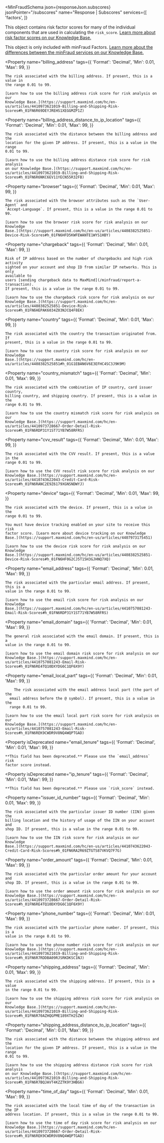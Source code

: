 
<MinFraudSchema
  json={responseJson.subscores}
  jsonPointer="/subscores"
  name="Response | Subscores"
  services={[
    'factors',
  ]}
>
  This object contains risk factor scores for many of the individual components
  that are used in calculating the `risk_score`. [Learn more about risk factor
  scores on our Knowledge Base.](https://support.maxmind.com/hc/en-us/articles/4408382645915-Risk-Factor-Scores)

  This object is only included with minFraud Factors. [Learn more about the
  differences between the minFraud services on our Knowledge
  Base.](https://support.maxmind.com/hc/en-us/articles/4407833140123-Compare-the-minFraud-Services)

  <Property
    name="billing_address"
    tags={{
      'Format': 'Decimal',
      'Min': 0.01,
      'Max': 99,
    }}
  >
    The risk associated with the billing address. If present, this is a value in
    the range 0.01 to 99.

    [Learn how to use the billing address risk score for risk analysis on our
    Knowledge Base.](https://support.maxmind.com/hc/en-us/articles/4410973621019-Billing-and-Shipping-Risk-Scores#h_01FN6R69DEYJREHS1XEGGMZP1Z)
  </Property>

  <Property
    name="billing_address_distance_to_ip_location"
    tags={{
      'Format': 'Decimal',
      'Min': 0.01,
      'Max': 99,
    }}
  >
    The risk associated with the distance between the billing address and the
    location for the given IP address. If present, this is a value in the range
    0.01 to 99.

    [Learn how to use the billing address distance risk score for risk analysis
    on our Knowledge Base.](https://support.maxmind.com/hc/en-us/articles/4410973621019-Billing-and-Shipping-Risk-Scores#h_01FN6R6NKC6EV11YECN55R32FB)
  </Property>

  <Property
    name="browser"
    tags={{
      'Format': 'Decimal',
      'Min': 0.01,
      'Max': 99,
    }}
  >
    The risk associated with the browser attributes such as the `User-Agent` and
    `Accept-Language`. If present, this is a value in the range 0.01 to 99.

    [Learn how to use the browser risk score for risk analysis on our Knowledge
    Base.](https://support.maxmind.com/hc/en-us/articles/4408382525851-Device-Risk-Scores#h_01FN6HFD5KWFEWANTE1WYS1HBY)
  </Property>

  <Property
    name="chargeback"
    tags={{
      'Format': 'Decimal',
      'Min': 0.01,
      'Max': 99,
    }}
  >
    Risk of IP address based on the number of chargebacks and high risk activity
    sighted on your account and shop ID from similar IP networks. This is only
    available to
    users [sending chargeback data to MaxMind](/minfraud/report-a-transaction).
    If present, this is a value in the range 0.01 to 99.

    [Learn how to use the chargeback risk score for risk analysis on our
    Knowledge Base.](https://support.maxmind.com/hc/en-us/articles/4408382525851-Device-Risk-Scores#h_01FN6HEPAK6034Z03NJCQ4F8EK)
  </Property>

  <Property
    name="country"
    tags={{
      'Format': 'Decimal',
      'Min': 0.01,
      'Max': 99,
    }}
  >
    The risk associated with the country the transaction originated from. If
    present, this is a value in the range 0.01 to 99.

    [Learn how to use the country risk score for risk analysis on our Knowledge
    Base.](https://support.maxmind.com/hc/en-us/articles/4408382525851#h_01G1EBAN6V6E3EFHC4SC3J9K9M)
  </Property>

  <Property
    name="country_mismatch"
    tags={{
      'Format': 'Decimal',
      'Min': 0.01,
      'Max': 99,
    }}
  >
    The risk associated with the combination of IP country, card issuer country,
    billing country, and shipping country. If present, this is a value in the
    range 0.01 to 99.

    [Learn how to use the country mismatch risk score for risk analysis on our
    Knowledge Base.](https://support.maxmind.com/hc/en-us/articles/4410973728667-Order-Detail-Risk-Scores#h_01FN6RDP31Y1ST71YB7W58RFRS)
  </Property>

  <Property
    name="cvv_result"
    tags={{
      'Format': 'Decimal',
      'Min': 0.01,
      'Max': 99,
    }}
  >
    The risk associated with the CVV result. If present, this is a value in the
    range 0.01 to 99.

    [Learn how to use the CVV result risk score for risk analysis on our
    Knowledge Base.](https://support.maxmind.com/hc/en-us/articles/4410743622043-Credit-Card-Risk-Scores#h_01FN6RANC2E9Z6179XGNSNDWYJ)
  </Property>

  <Property
    name="device"
    tags={{
      'Format': 'Decimal',
      'Min': 0.01,
      'Max': 99,
    }}
  >
    The risk associated with the device. If present, this is a value in the
    range 0.01 to 99.

    You must have device tracking enabled on your site to receive this risk
    factor score. [Learn more about device tracking on our Knowledge
    Base.](https://support.maxmind.com/hc/en-us/articles/4407973175451)

    [Learn how to use the device risk score for risk analysis on our Knowledge
    Base.](https://support.maxmind.com/hc/en-us/articles/4408382525851-Device-Risk-Scores#h_01FN6HF0G2CJ5T15H3GJHNQ7XQ)
  </Property>

  <Property
    name="email_address"
    tags={{
      'Format': 'Decimal',
      'Min': 0.01,
      'Max': 99,
    }}
  >
    The risk associated with the particular email address. If present, this is a
    value in the range 0.01 to 99.

    [Learn how to use the email risk score for risk analysis on our Knowledge
    Base.](https://support.maxmind.com/hc/en-us/articles/4410757081243-Email-Risk-Scores#h_01FN6RDP31Y1ST71YB7W58RFRS)
  </Property>

  <Property
    name="email_domain"
    tags={{
      'Format': 'Decimal',
      'Min': 0.01,
      'Max': 99,
    }}
  >
    The general risk associated with the email domain. If present, this is a
    value in the range 0.01 to 99.

    [Learn how to use the email domain risk score for risk analysis on our
    Knowledge Base.](https://support.maxmind.com/hc/en-us/articles/4410757081243-Email-Risk-Scores#h_01FN6RE4TQ10DXYDG6C1QF6X9Y)
  </Property>

  <Property
    name="email_local_part"
    tags={{
      'Format': 'Decimal',
      'Min': 0.01,
      'Max': 99,
    }}
  >
    	The risk associated with the email address local part (the part of the
      email address before the @ symbol). If present, this is a value in the
      range 0.01 to 99.

    [Learn how to use the email local part risk score for risk analysis on our
    Knowledge Base.](https://support.maxmind.com/hc/en-us/articles/4410757081243-Email-Risk-Scores#h_01FN6REK9CWDR9V8NQ4WQPTGAD)
  </Property>

  <Property
    isDeprecated
    name="email_tenure"
    tags={{
      'Format': 'Decimal',
      'Min': 0.01,
      'Max': 99,
    }}
  >
    **This field has been deprecated.** Please use the `email_address` risk
    factor score instead.
  </Property>

  <Property
    isDeprecated
    name="ip_tenure"
    tags={{
      'Format': 'Decimal',
      'Min': 0.01,
      'Max': 99,
    }}
  >
    **This field has been deprecated.** Please use `risk_score` instead.
  </Property>

  <Property
    name="issuer_id_number"
    tags={{
      'Format': 'Decimal',
      'Min': 0.01,
      'Max': 99,
    }}
  >
    The risk associated with the particular issuer ID number (IIN) given the
    billing location and the history of usage of the IIN on your account and
    shop ID. If present, this is a value in the range 0.01 to 99.

    [Learn how to use the IIN risk score for risk analysis on our Knowledge
    Base.](https://support.maxmind.com/hc/en-us/articles/4410743622043-Credit-Card-Risk-Scores#h_01FN6RA2R69ZTGTS87VKVQ7F7G)
  </Property>

  <Property
    name="order_amount"
    tags={{
      'Format': 'Decimal',
      'Min': 0.01,
      'Max': 99,
    }}
  >
    The risk associated with the particular order amount for your account and
    shop ID. If present, this is a value in the range 0.01 to 99.

    [Learn how to use the order amount risk score for risk analysis on our
    Knowledge Base.](https://support.maxmind.com/hc/en-us/articles/4410973728667-Order-Detail-Risk-Scores#h_01FN6RE4TQ10DXYDG6C1QF6X9Y)
  </Property>

  <Property
    name="phone_number"
    tags={{
      'Format': 'Decimal',
      'Min': 0.01,
      'Max': 99,
    }}
  >
    The risk associated with the particular phone number. If present, this is a
    value in the range 0.01 to 99.

    [Learn how to use the phone number risk score for risk analysis on our
    Knowledge Base.](https://support.maxmind.com/hc/en-us/articles/4410973621019-Billing-and-Shipping-Risk-Scores#h_01FN6R7RDDBA09RJSRKDKSC1NJ)
  </Property>

  <Property
    name="shipping_address"
    tags={{
      'Format': 'Decimal',
      'Min': 0.01,
      'Max': 99,
    }}
  >
    The risk associated with the shipping address. If present, this is a value
    in the range 0.01 to 99.

    [Learn how to use the shipping address risk score for risk analysis on our
    Knowledge Base.](https://support.maxmind.com/hc/en-us/articles/4410973621019-Billing-and-Shipping-Risk-Scores#h_01FN6R70AZHQGPME189XTH2SZW)
  </Property>

  <Property
    name="shipping_address_distance_to_ip_location"
    tags={{
      'Format': 'Decimal',
      'Min': 0.01,
      'Max': 99,
    }}
  >
    The risk associated with the distance between the shipping address and the
    location for the given IP address. If present, this is a value in the range
    0.01 to 99.

    [Learn how to use the shipping address distance risk score for risk analysis
    on our Knowledge Base.](https://support.maxmind.com/hc/en-us/articles/4410973621019-Billing-and-Shipping-Risk-Scores#h_01FN6R7BQJAVT4KZZTK9Y3HBG6)
  </Property>

  <Property
    name="time_of_day"
    tags={{
      'Format': 'Decimal',
      'Min': 0.01,
      'Max': 99,
    }}
  >
    The risk associated with the local time of day of the transaction in the IP
    address location. If present, this is a value in the range 0.01 to 99.

    [Learn how to use the time of day risk score for risk analysis on our
    Knowledge Base.](https://support.maxmind.com/hc/en-us/articles/4410973728667-Order-Detail-Risk-Scores#h_01FN6REK9CWDR9V8NQ4WQPTGAD)
  </Property>
</MinFraudSchema>

